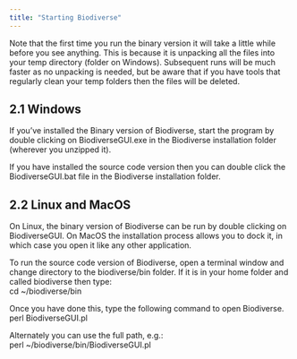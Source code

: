 ```yaml
---
title: "Starting Biodiverse"
---
```


Note that the first time you run the binary version it will take a little while before you see anything.  This is because it is unpacking all the files into your temp directory (folder on Windows).  Subsequent runs will be much faster as no unpacking is needed, but be aware that if you have tools that regularly clean your temp folders then the files will be deleted.  

## **2.1 Windows** {#2.1-windows}

If you’ve installed the Binary version of Biodiverse, start the program by double clicking on BiodiverseGUI.exe in the Biodiverse installation folder (wherever you unzipped it).  

If you have installed the source code version then you can double click the BiodiverseGUI.bat file in the Biodiverse installation folder.

## **2.2 Linux and MacOS** {#2.2-linux-and-macos}

On Linux, the binary version of Biodiverse can be run by double clicking on BiodiverseGUI.  On MacOS the installation process allows you to dock it, in which case you open it like any other application.  

To run the source code version of Biodiverse, open a terminal window and change directory to the biodiverse/bin folder. If it is in your home folder and called biodiverse then type:   
cd \~/biodiverse/bin

Once you have done this, type the following command to open Biodiverse.   
perl BiodiverseGUI.pl

Alternately you can use the full path, e.g.:  
perl \~/biodiverse/bin/BiodiverseGUI.pl
